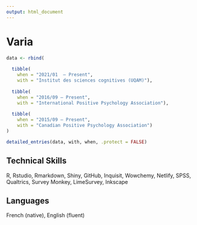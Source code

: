 ```yaml
---
output: html_document
---
```


\setlength{\parindent}{0in}
\setlength{\leftskip}{0in}
\normalsize

# Varia

<!-- ## Professional Affiliations -->

\scriptsize

```r
data <- rbind(
  
  tibble(
    when = "2021/01  – Present",
    with = "Institut des sciences cognitives (UQAM)"),
  
  tibble(
    when = "2016/09 – Present",
    with = "International Positive Psychology Association"),
  
  tibble(
    when = "2015/09 – Present",
    with = "Canadian Positive Psychology Association")
)

detailed_entries(data, with, when, .protect = FALSE)
```

<!-- ## Research Interests -->

<!-- Positive & moral psychology, contemplative practices, Theory of Mind, empathy, self-regulatory strength, Self-Determination Theory, bodily self-consciousness -->

## Technical Skills

R, Rstudio, Rmarkdown, Shiny, GitHub, Inquisit, Wowchemy, Netlify, SPSS, Qualtrics, Survey Monkey, LimeSurvey, Inkscape

## Languages

French (native), English (fluent)

<!-- ## Activities and Interests -->

<!-- Martial arts, breakdancing, skateboarding, gymnastics, bouldering -->